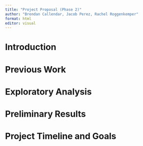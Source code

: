 ```yaml
---
title: "Project Proposal (Phase 2)"
author: "Brendan Callendar, Jacob Perez, Rachel Roggenkemper"
format: html
editor: visual
---
```


# Introduction 

# Previous Work 

# Exploratory Analysis 

# Preliminary Results 

# Project Timeline and Goals 
